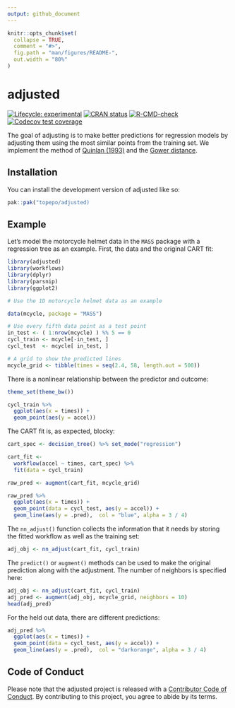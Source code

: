 ```yaml
---
output: github_document
---
```


<!-- README.md is generated from README.Rmd. Please edit that file -->

```r
knitr::opts_chunk$set(
  collapse = TRUE,
  comment = "#>",
  fig.path = "man/figures/README-",
  out.width = "80%"
)
```

# adjusted

<!-- badges: start -->
[![Lifecycle: experimental](https://img.shields.io/badge/lifecycle-experimental-orange.svg)](https://lifecycle.r-lib.org/articles/stages.html#experimental)
[![CRAN status](https://www.r-pkg.org/badges/version/adjusted)](https://CRAN.R-project.org/package=adjusted)
[![R-CMD-check](https://github.com/topepo/adjusted/actions/workflows/R-CMD-check.yaml/badge.svg)](https://github.com/topepo/adjusted/actions/workflows/R-CMD-check.yaml)
[![Codecov test coverage](https://codecov.io/gh/topepo/adjusted/branch/main/graph/badge.svg)](https://app.codecov.io/gh/topepo/adjusted?branch=main)
<!-- badges: end -->

The goal of adjusting is to make better predictions for regression models by adjusting them using the most similar points from the training set. We implement the method of [Quinlan (1993)](https://scholar.google.com/scholar?hl=en&as_sdt=0%2C7&q=combining+instance%E2%80%93based+and+model%E2%80%93based+learning&btnG=) and the [Gower distance](https://scholar.google.com/scholar?hl=en&as_sdt=0%2C7&q=A+general+coefficient+of+similarity+and+some+of+its+properties&btnG=). 

## Installation

You can install the development version of adjusted like so:

``` r
pak::pak("topepo/adjusted)
```

## Example

Let’s model the motorcycle helmet data in the `MASS` package with a regression tree as an example. First, the data and the original CART fit: 

```r
library(adjusted)
library(workflows)
library(dplyr)
library(parsnip)
library(ggplot2)

# Use the 1D motorcycle helmet data as an example

data(mcycle, package = "MASS")

# Use every fifth data point as a test point
in_test <- ( 1:nrow(mcycle) ) %% 5 == 0
cycl_train <- mcycle[-in_test, ]
cycl_test  <- mcycle[ in_test, ]

# A grid to show the predicted lines
mcycle_grid <- tibble(times = seq(2.4, 58, length.out = 500))
```

There is a nonlinear relationship between the predictor and outcome:

```r
theme_set(theme_bw())

cycl_train %>%
  ggplot(aes(x = times)) +
  geom_point(aes(y = accel))
```

The CART fit is, as expected, blocky:

```r
cart_spec <- decision_tree() %>% set_mode("regression")

cart_fit <- 
  workflow(accel ~ times, cart_spec) %>% 
  fit(data = cycl_train)

raw_pred <- augment(cart_fit, mcycle_grid)

raw_pred %>% 
  ggplot(aes(x = times)) + 
  geom_point(data = cycl_test, aes(y = accel)) +
  geom_line(aes(y = .pred),  col = "blue", alpha = 3 / 4)
```

The `nn_adjust()` function collects the information that it needs by storing the fitted workflow as well as the training set: 

```r
adj_obj <- nn_adjust(cart_fit, cycl_train)
```

The `predict()` or `augment()` methods can be used to make the original prediction along with the adjustment. The number of neighbors is specified here: 

```r
adj_obj <- nn_adjust(cart_fit, cycl_train)
adj_pred <- augment(adj_obj, mcycle_grid, neighbors = 10)
head(adj_pred)
```

For the held out data, there are different predictions: 

```r
adj_pred %>% 
  ggplot(aes(x = times)) + 
  geom_point(data = cycl_test, aes(y = accel)) +
  geom_line(aes(y = .pred),  col = "darkorange", alpha = 3 / 4)
```

## Code of Conduct
  
Please note that the adjusted project is released with a [Contributor Code of Conduct](https://contributor-covenant.org/version/2/1/CODE_OF_CONDUCT.html). By contributing to this project, you agree to abide by its terms.
  
